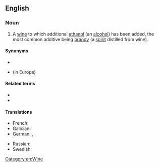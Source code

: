 ==English==
{{wikipedia}}

===Noun===
{{en-noun|~}}

# A [[wine]] to which additional [[ethanol]] (an [[alcohol]]) has been added, the most common additive being [[brandy]] (a [[spirit]] distilled from wine).

====Synonyms====
* {{l|en|dessert wine}}
* {{l|en|liqueur wine}} (in Europe)

====Related terms====
* {{l|en|bum wine}}
* {{l|en|wino wine}}

====Translations====
{{trans-top|wine with distilled beverage added}}
* French: {{t|fr|vin muté|m}}
* Galician: {{t+|gl|viño xeneroso|m}}
* German: {{t|de|verstärkter Wein|m}}, {{t+|de|Likörwein|m}}
{{trans-mid}}
* Russian: {{t+|ru|креплёное вино́|n}}
* Swedish: {{t|sv|starkvin|n}}
{{trans-bottom}}

[[Category:en:Wine]]